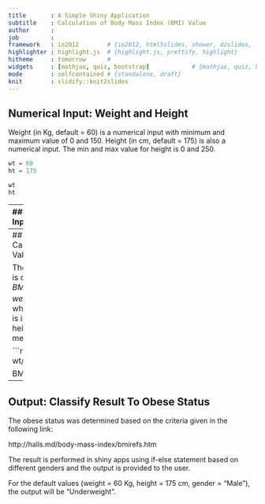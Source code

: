 ```yaml
---
title       : A Simple Shiny Application
subtitle    : Calculation of Body Mass Index (BMI) Value
author      : 
job         : 
framework   : io2012        # {io2012, html5slides, shower, dzslides, ...}
highlighter : highlight.js  # {highlight.js, prettify, highlight}
hitheme     : tomorrow      # 
widgets     : [mathjax, quiz, bootstrap]            # {mathjax, quiz, bootstrap}
mode        : selfcontained # {standalone, draft}
knit        : slidify::knit2slides
---
```


## Numerical Input: Weight and Height

Weight (in Kg, default = 60) is a numerical input with minimum and maximum value of 0 and 150. Height (in cm, default = 175) is also a numerical input. The min and max value for height is 0 and 250.

```r
wt = 60
ht = 175

wt
ht
```

---
## Choice Input: Gender

Gender is a choice input in this app and the users can choose either "Male" or "Female". The default value is "Male"

```r
gd = 'Male'

gd
```

---
## Output: Calculated BMI Value

The BMI value is calculated as $BMI = weight/height^2$, where weight is in Kg and height is in meter.

```r
BMI = wt/(ht/100)^2

BMI
```

---
## Output: Classify Result To Obese Status

The obese status was determined based on the criteria given in the following link:

http://halls.md/body-mass-index/bmirefs.htm

The result is performed in shiny apps using if-else statement based on different genders and the output is provided to the user.

For the default values (weight = 60 Kg, height = 175 cm, gender = "Male"), the output will be "Underweight".

